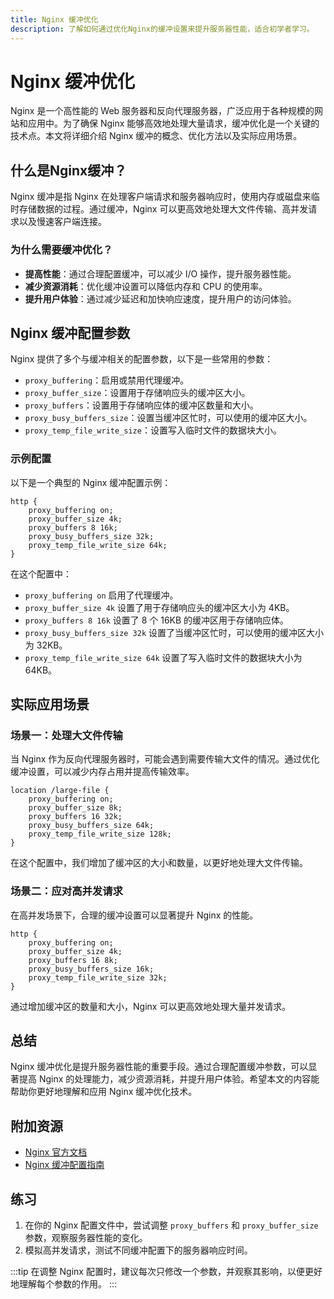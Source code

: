 ```yaml
---
title: Nginx 缓冲优化
description: 了解如何通过优化Nginx的缓冲设置来提升服务器性能，适合初学者学习。
---
```


# Nginx 缓冲优化

Nginx 是一个高性能的 Web 服务器和反向代理服务器，广泛应用于各种规模的网站和应用中。为了确保 Nginx 能够高效地处理大量请求，缓冲优化是一个关键的技术点。本文将详细介绍 Nginx 缓冲的概念、优化方法以及实际应用场景。

## 什么是Nginx缓冲？

Nginx 缓冲是指 Nginx 在处理客户端请求和服务器响应时，使用内存或磁盘来临时存储数据的过程。通过缓冲，Nginx 可以更高效地处理大文件传输、高并发请求以及慢速客户端连接。

### 为什么需要缓冲优化？

- **提高性能**：通过合理配置缓冲，可以减少 I/O 操作，提升服务器性能。
- **减少资源消耗**：优化缓冲设置可以降低内存和 CPU 的使用率。
- **提升用户体验**：通过减少延迟和加快响应速度，提升用户的访问体验。

## Nginx 缓冲配置参数

Nginx 提供了多个与缓冲相关的配置参数，以下是一些常用的参数：

- `proxy_buffering`：启用或禁用代理缓冲。
- `proxy_buffer_size`：设置用于存储响应头的缓冲区大小。
- `proxy_buffers`：设置用于存储响应体的缓冲区数量和大小。
- `proxy_busy_buffers_size`：设置当缓冲区忙时，可以使用的缓冲区大小。
- `proxy_temp_file_write_size`：设置写入临时文件的数据块大小。

### 示例配置

以下是一个典型的 Nginx 缓冲配置示例：

```nginx
http {
    proxy_buffering on;
    proxy_buffer_size 4k;
    proxy_buffers 8 16k;
    proxy_busy_buffers_size 32k;
    proxy_temp_file_write_size 64k;
}
```

在这个配置中：

- `proxy_buffering on` 启用了代理缓冲。
- `proxy_buffer_size 4k` 设置了用于存储响应头的缓冲区大小为 4KB。
- `proxy_buffers 8 16k` 设置了 8 个 16KB 的缓冲区用于存储响应体。
- `proxy_busy_buffers_size 32k` 设置了当缓冲区忙时，可以使用的缓冲区大小为 32KB。
- `proxy_temp_file_write_size 64k` 设置了写入临时文件的数据块大小为 64KB。

## 实际应用场景

### 场景一：处理大文件传输

当 Nginx 作为反向代理服务器时，可能会遇到需要传输大文件的情况。通过优化缓冲设置，可以减少内存占用并提高传输效率。

```nginx
location /large-file {
    proxy_buffering on;
    proxy_buffer_size 8k;
    proxy_buffers 16 32k;
    proxy_busy_buffers_size 64k;
    proxy_temp_file_write_size 128k;
}
```

在这个配置中，我们增加了缓冲区的大小和数量，以更好地处理大文件传输。

### 场景二：应对高并发请求

在高并发场景下，合理的缓冲设置可以显著提升 Nginx 的性能。

```nginx
http {
    proxy_buffering on;
    proxy_buffer_size 4k;
    proxy_buffers 16 8k;
    proxy_busy_buffers_size 16k;
    proxy_temp_file_write_size 32k;
}
```

通过增加缓冲区的数量和大小，Nginx 可以更高效地处理大量并发请求。

## 总结

Nginx 缓冲优化是提升服务器性能的重要手段。通过合理配置缓冲参数，可以显著提高 Nginx 的处理能力，减少资源消耗，并提升用户体验。希望本文的内容能帮助你更好地理解和应用 Nginx 缓冲优化技术。

## 附加资源

- [Nginx 官方文档](https://nginx.org/en/docs/)
- [Nginx 缓冲配置指南](https://www.nginx.com/resources/wiki/start/topics/examples/buffers/)

## 练习

1. 在你的 Nginx 配置文件中，尝试调整 `proxy_buffers` 和 `proxy_buffer_size` 参数，观察服务器性能的变化。
2. 模拟高并发请求，测试不同缓冲配置下的服务器响应时间。

:::tip
在调整 Nginx 配置时，建议每次只修改一个参数，并观察其影响，以便更好地理解每个参数的作用。
:::